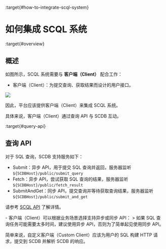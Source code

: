 :target{#how-to-integrate-scql-system}

# 如何集成 SCQL 系统

:target{#overview}

## 概述

如图所示，SCQL 系统需要与 <strong>客户端（Client）</strong> 配合工作：

- 客户端（Client）：为提交查询、获取结果而设计的用户接口。

![](../../_assets/scql_system.png)

因此，平台应该提供客户端（Client）来集成 SCQL 系统。

具体来说，客户端（Client）通过查询 API 与 SCDB 互动。

:target{#query-api}

## 查询 API

对于 SQL 查询，SCDB 支持服务如下：

- Submit：异步 API，用于提交 SQL 查询并返回，服务器监听 `${SCDBHost}/public/submit_query`
- Fetch：异步 API，尝试获取 SQL 查询的结果，服务器监听 `${SCDBHost}/public/fetch_result`
- SubmitAndGet：同步 API，提交查询并等待获取查询结果，服务器监听 `${SCDBHost}/public/submit_and_get`

请参考 [SCQL API](../../reference/http-api.mdx) 了解详情。

<Container type="note">
  - 客户端（Client）可以根据业务场景选择支持异步或同步 API：
    > 如果 SQL 查询任务可能需要太多时间，建议使用异步 API，否则为了简单起见使用同步 API。
</Container>

简单来说，自定义客户端（Custom Client）应该为用户的 SQL 构建 HTTP 请求，提交到 SCDB 并解析 SCDB 的响应。
